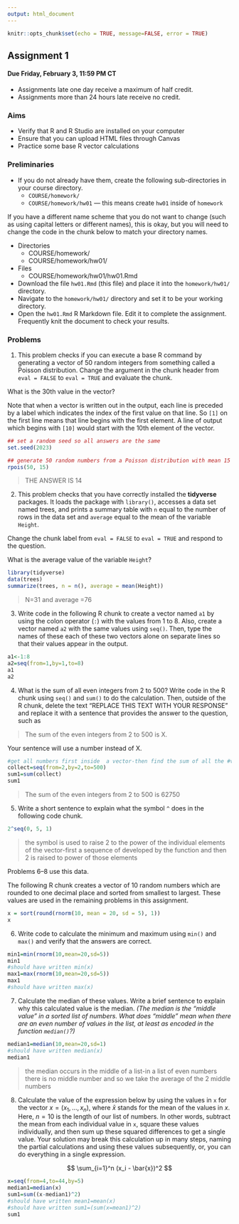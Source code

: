 ```yaml
---
output: html_document
---
```


```r
knitr::opts_chunk$set(echo = TRUE, message=FALSE, error = TRUE)
```

## Assignment 1

#### Due Friday, February 3, 11:59 PM CT

- Assignments late one day receive a maximum of half credit.
- Assignments more than 24 hours late receive no credit.

### Aims

- Verify that R and R Studio are installed on your computer
- Ensure that you can upload HTML files through Canvas
- Practice some base R vector calculations

### Preliminaries

- If you do not already have them,
create the following sub-directories in your course directory.
    - `COURSE/homework/`
    - `COURSE/homework/hw01` --- this means create `hw01` inside of `homework`
    
If you have a different name scheme that you do not want to change (such as using capital letters or different names), this is okay, but you will need to change the code in the chunk below to match your directory names.

- Directories
    - COURSE/homework/
    - COURSE/homework/hw01/
- Files  
    - COURSE/homework/hw01/hw01.Rmd
- Download the file `hw01.Rmd` (this file) and place it into the `homework/hw01/` directory.
- Navigate to the `homework/hw01/` directory and set it to be your working directory.
- Open the `hw01.Rmd` R Markdown file. Edit it to complete the assignment. Frequently knit the document to check your results.

### Problems

  1. This problem checks if you can execute a base R command by generating a vector of 50 random integers from something called a Poisson distribution.
Change the argument in the chunk header from `eval = FALSE` to `eval = TRUE` and evaluate the chunk.

What is the 30th value in the vector?

Note that when a vector is written out in the output, each line is preceded by a label which indicates the index of the first value on that line. So `[1]` on the first line means that line begins with the first element.
A line of output which begins with `[10]` would start with the 10th element of the vector.

```r
## set a random seed so all answers are the same
set.seed(2023)

## generate 50 random numbers from a Poisson distribution with mean 15
rpois(50, 15)
```

> THE ANSWER IS 14



  2. This problem checks that you have correctly installed the **tidyverse** packages. It loads the package with `library()`, accesses a data set named trees, and prints a summary table with `n` equal to the number of rows in the data set and `average` equal to the mean of the variable `Height`.
  
Change the chunk label from `eval = FALSE` to `eval = TRUE` and respond to the question.

What is the average value of the variable `Height`?
  
 
```r
library(tidyverse)
data(trees)
summarize(trees, n = n(), average = mean(Height))
```

> N=31 and average =76


  
  3. Write code in the following R chunk to create a vector named `a1` by using the colon operator (`:`) with the values from 1 to 8.
  Also, create a vector named `a2` with the same values using `seq()`.
  Then, type the names of these each of these two vectors alone on separate lines so that their values appear in the output.
  
```r
a1<-1:8
a2=seq(from=1,by=1,to=8)
a1
a2
```
  


  4. What is the sum of all even integers from 2 to 500? Write code in the R chunk using `seq()` and `sum()` to do the calculation.
  Then, outside of the R chunk, delete the text "REPLACE THIS TEXT WITH YOUR RESPONSE" and replace it with a sentence that provides the answer to the question, such as
  
> The sum of the even integers from 2 to 500 is X.

Your sentence will use a number instead of X.

```r
#get all numbers first inside  a vector-then find the sum of all the #values
collect=seq(from=2,by=2,to=500)
sum1=sum(collect)
sum1
```

>The sum of the even integers from 2 to 500 is 62750



  5. Write a short sentence to explain what the symbol `^` does in the following code chunk.
  
```r
2^seq(0, 5, 1)
```
>the symbol is used to raise 2 to the power of the individual elements of the vector-first a sequence of developed by the function and then 2 is raised to power of those elements



  Problems 6--8 use this data.

The following R chunk creates a vector of 10 random numbers which are rounded to one decimal place and sorted from smallest to largest.
These values are used in the remaining problems in this assignment.
  
```r
x = sort(round(rnorm(10, mean = 20, sd = 5), 1))
x
```

  6. Write code to calculate the minimum and maximum using `min()` and `max()` and verify that the answers are correct.

```r
min1=min(rnorm(10,mean=20,sd=5))
min1
#should have written min(x)
max1=max(rnorm(10,mean=20,sd=5))
max1
#should have written max(x)


```



  7. Calculate the median of these values. Write a brief sentence to explain why this calculated value is the median.
*(The median is the "middle value" in a sorted list of numbers. What does "middle" mean when there are an even number of values in the list, at least as encoded in the function `median()`?)*

```r
median1=median(10,mean=20,sd=1)
#should have written median(x)
median1
```

>the median occurs in the middle of a list-in a list of even numbers there is no middle number and so we take the average of the 2 middle numbers



  8. Calculate the value of the expression below by using the values in `x` for the vector $x = (x_1, \ldots, x_n)$, where $\bar{x}$ stands for the mean of the values in $x$. Here, $n=10$ is the length of our list of numbers.
In other words,
subtract the mean from each individual value in `x`,
square these values individually,
and then sum up these squared differences to get a single value.
Your solution may break this calculation up in many steps, naming the partial calculations and using these values subsequently,
or, you can do everything in a single expression.

$$
\sum_{i=1}^n (x_i - \bar{x})^2
$$

```r
x=seq(from=4,to=44,by=5)
median1=median(x)
sum1=sum((x-median1)^2)
#should have written mean1=mean(x)
#should have written sum1=(sum(x=mean1)^2)
sum1
```

